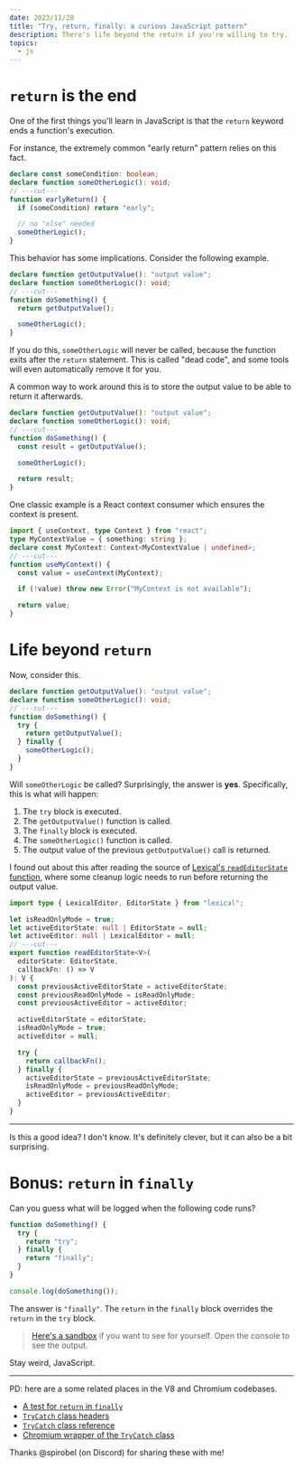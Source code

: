 ```yaml
---
date: 2023/11/28
title: "Try, return, finally: a curious JavaScript pattern"
description: There's life beyond the return if you're willing to try.
topics:
  - js
---
```


# `return` is the end

One of the first things you'll learn in JavaScript is that the `return` keyword ends a function's execution.

For instance, the extremely common "early return" pattern relies on this fact.

```ts twoslash
declare const someCondition: boolean;
declare function someOtherLogic(): void;
// ---cut---
function earlyReturn() {
  if (someCondition) return "early";

  // no "else" needed
  someOtherLogic();
}
```

This behavior has some implications. Consider the following example.

```ts twoslash
declare function getOutputValue(): "output value";
declare function someOtherLogic(): void;
// ---cut---
function doSomething() {
  return getOutputValue();

  someOtherLogic();
}
```

If you do this, `someOtherLogic` will never be called, because the function exits after the `return` statement. This is called "dead code", and some tools will even automatically remove it for you.

A common way to work around this is to store the output value to be able to return it afterwards.

```ts twoslash
declare function getOutputValue(): "output value";
declare function someOtherLogic(): void;
// ---cut---
function doSomething() {
  const result = getOutputValue();

  someOtherLogic();

  return result;
}
```

One classic example is a React context consumer which ensures the context is present.

```ts twoslash
import { useContext, type Context } from "react";
type MyContextValue = { something: string };
declare const MyContext: Context<MyContextValue | undefined>;
// ---cut---
function useMyContext() {
  const value = useContext(MyContext);

  if (!value) throw new Error("MyContext is not available");

  return value;
}
```

# Life beyond `return`

Now, consider this.

```ts twoslash
declare function getOutputValue(): "output value";
declare function someOtherLogic(): void;
// ---cut---
function doSomething() {
  try {
    return getOutputValue();
  } finally {
    someOtherLogic();
  }
}
```

Will `someOtherLogic` be called? Surprisingly, the answer is **yes**. Specifically, this is what will happen:

1. The `try` block is executed.
2. The `getOutputValue()` function is called.
3. The `finally` block is executed.
4. The `someOtherLogic()` function is called.
5. The output value of the previous `getOutputValue()` call is returned.

I found out about this after reading the source of [Lexical's `readEditorState` function](https://github.com/facebook/lexical/blob/a0d5e95ec0371dae915b5c000e2bc68f029644d3/packages/lexical/src/LexicalUpdates.ts#L391-L410), where some cleanup logic needs to run before returning the output value.

```ts twoslash {13-19}
import type { LexicalEditor, EditorState } from "lexical";

let isReadOnlyMode = true;
let activeEditorState: null | EditorState = null;
let activeEditor: null | LexicalEditor = null;
// ---cut---
export function readEditorState<V>(
  editorState: EditorState,
  callbackFn: () => V
): V {
  const previousActiveEditorState = activeEditorState;
  const previousReadOnlyMode = isReadOnlyMode;
  const previousActiveEditor = activeEditor;

  activeEditorState = editorState;
  isReadOnlyMode = true;
  activeEditor = null;

  try {
    return callbackFn();
  } finally {
    activeEditorState = previousActiveEditorState;
    isReadOnlyMode = previousReadOnlyMode;
    activeEditor = previousActiveEditor;
  }
}
```

---

Is this a good idea? I don't know. It's definitely clever, but it can also be a bit surprising.

# Bonus: `return` in `finally`

Can you guess what will be logged when the following code runs?

```ts twoslash
function doSomething() {
  try {
    return "try";
  } finally {
    return "finally";
  }
}

console.log(doSomething());
```

The answer is `"finally"`. The `return` in the `finally` block overrides the `return` in the `try` block.

> [Here's a sandbox](https://stackblitz.com/edit/js-ynxcqz?file=index.js) if you want to see for yourself. Open the console to see the output.

Stay weird, JavaScript.

---

PD: here are a some related places in the V8 and Chromium codebases.

- [A test for `return` in `finally`](https://source.chromium.org/chromium/chromium/src/+/main:v8/test/message/try-finally-return-in-finally.jsw)
- [`TryCatch` class headers](https://v8docs.nodesource.com/node-0.8/d4/da0/v8_8h_source.html#l03354)
- [`TryCatch` class reference](https://v8docs.nodesource.com/node-0.8/d4/dc6/classv8_1_1_try_catch.html)
- [Chromium wrapper of the `TryCatch` class](https://source.chromium.org/chromium/chromium/src/+/main:gin/try_catch.h?q=TryCatch&ss=chromium%2Fchromium%2Fsrc)

Thanks @spirobel (on Discord) for sharing these with me!

